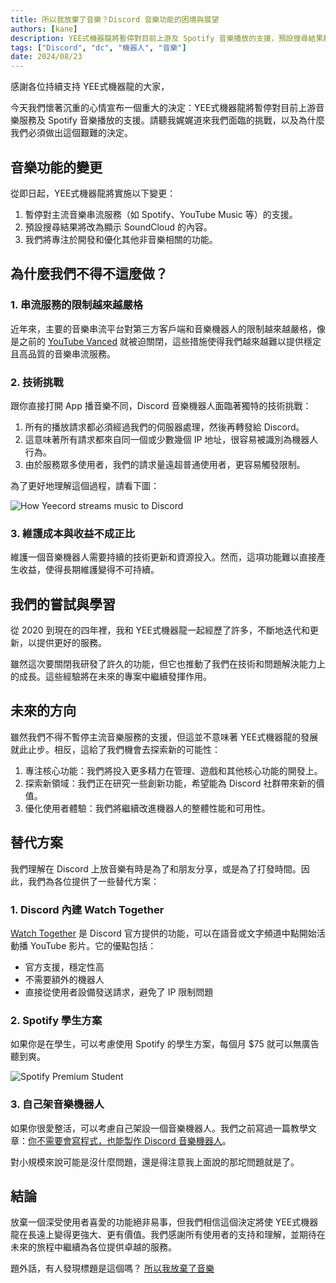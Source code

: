 ```yaml
---
title: 所以我放棄了音樂？Discord 音樂功能的困境與展望
authors: [kane]
description: YEE式機器龍將暫停對目前上游及 Spotify 音樂播放的支援，預設搜尋結果將會改顯示 SoundCloud 的內容。
tags: ["Discord", "dc", "機器人", "音樂"]
date: 2024/08/23
---
```



感謝各位持續支持 YEE式機器龍的大家，

今天我們懷著沉重的心情宣布一個重大的決定：YEE式機器龍將暫停對目前上游音樂服務及 Spotify 音樂播放的支援。請聽我娓娓道來我們面臨的挑戰，以及為什麼我們必須做出這個艱難的決定。

## 音樂功能的變更

從即日起，YEE式機器龍將實施以下變更：

1. 暫停對主流音樂串流服務（如 Spotify、YouTube Music 等）的支援。
2. 預設搜尋結果將改為顯示 SoundCloud 的內容。
3. 我們將專注於開發和優化其他非音樂相關的功能。

## 為什麼我們不得不這麼做？

### 1. 串流服務的限制越來越嚴格

近年來，主要的音樂串流平台對第三方客戶端和音樂機器人的限制越來越嚴格，像是之前的 [YouTube Vanced](https://www.reddit.com/r/Vanced/comments/13kunmk/otherit_was_a_pleasure_using_this_app_it_was_my/) 就被迫關閉，這些措施使得我們越來越難以提供穩定且高品質的音樂串流服務。

### 2. 技術挑戰

跟你直接打開 App 播音樂不同，Discord 音樂機器人面臨著獨特的技術挑戰：

1. 所有的播放請求都必須經過我們的伺服器處理，然後再轉發給 Discord。
2. 這意味著所有請求都來自同一個或少數幾個 IP 地址，很容易被識別為機器人行為。
3. 由於服務眾多使用者，我們的請求量遠超普通使用者，更容易觸發限制。

為了更好地理解這個過程，請看下圖：

![How Yeecord streams music to Discord](/blog/thats-why-i-gave-up-on-music/how-yeecord-streams-music-to-discord.png)

### 3. 維護成本與收益不成正比

維護一個音樂機器人需要持續的技術更新和資源投入。然而，這項功能難以直接產生收益，使得長期維護變得不可持續。

## 我們的嘗試與學習

從 2020 到現在的四年裡，我和 YEE式機器龍一起經歷了許多，不斷地迭代和更新，以提供更好的服務。

雖然這次要關閉我研發了許久的功能，但它也推動了我們在技術和問題解決能力上的成長。這些經驗將在未來的專案中繼續發揮作用。

## 未來的方向

雖然我們不得不暫停主流音樂服務的支援，但這並不意味著 YEE式機器龍的發展就此止步。相反，這給了我們機會去探索新的可能性：

1. 專注核心功能：我們將投入更多精力在管理、遊戲和其他核心功能的開發上。
2. 探索新領域：我們正在研究一些創新功能，希望能為 Discord 社群帶來新的價值。
3. 優化使用者體驗：我們將繼續改進機器人的整體性能和可用性。

<Adsense />

## 替代方案

我們理解在 Discord 上放音樂有時是為了和朋友分享，或是為了打發時間。因此，我們為各位提供了一些替代方案：

### 1. Discord 內建 Watch Together

[Watch Together](https://support.discord.com/hc/zh-tw/articles/4409342945687-Watch-Together-%E4%B8%80%E8%B5%B7%E7%9C%8B%E5%BD%B1%E7%89%87-%E5%B8%B8%E8%A6%8B%E5%95%8F%E9%A1%8C) 是 Discord 官方提供的功能，可以在語音或文字頻道中點開始活動播 YouTube 影片。它的優點包括：

- 官方支援，穩定性高
- 不需要額外的機器人
- 直接從使用者設備發送請求，避免了 IP 限制問題

### 2. Spotify 學生方案

如果你是在學生，可以考慮使用 Spotify 的學生方案，每個月 $75 就可以無廣告聽到爽。

![Spotify Premium Student](/blog/thats-why-i-gave-up-on-music/spotify-premium-student.png)

### 3. 自己架音樂機器人

如果你很愛整活，可以考慮自己架設一個音樂機器人。我們之前寫過一篇教學文章：[你不需要會寫程式，也能製作 Discord 音樂機器人](/blog/make-discord-music-bot-without-coding/)。

對小規模來說可能是沒什麼問題，還是得注意我上面說的那坨問題就是了。

## 結論

放棄一個深受使用者喜愛的功能絕非易事，但我們相信這個決定將使 YEE式機器龍在長遠上變得更強大、更有價值。我們感謝所有使用者的支持和理解，並期待在未來的旅程中繼續為各位提供卓越的服務。

題外話，有人發現標題是這個嗎？ [所以我放棄了音樂](https://www.youtube.com/watch?v=KTZ-y85Erus)

<Adsense />

